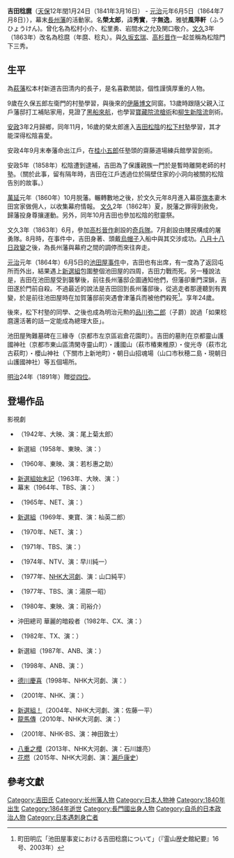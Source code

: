 {{japanese|japanese=吉田 稔麿|kana=よしだ としまろ|romaji=Yoshida Toshimaro}}

'''吉田稔麿'''（[[天保_(日本)|天保]]12年閏1月24日（1841年3月16日） - [[元治|元治]]元年6月5日（1864年7月8日）），幕末[[長州藩|長州藩]]的活動家。名'''榮太郎'''，諱'''秀實'''，字'''無逸'''，雅號'''風萍軒'''（ふうひょうけん)。曾化名為松村小介、松里勇、岩間水之允及関口敬介。[[文久|文久]]3年（1863年）改名為稔麿（年麿、稔丸）。與[[久坂玄瑞|久坂玄瑞]]、[[高杉晋作|高杉晋作]]一起並稱為松陰門下三秀。

==生平==
為[[萩藩|萩藩]]松本村新道{{tsl|ja|武家奉公人|十三組中間}}吉田清内的長子，是名喜歡閒談，個性謹慎厚重的人物。

9歲在久保五郎左衛門的村塾學習，與後來的[[伊藤博文|伊藤博文]]同窗。13歲時跟隨父親入江戶藩邸打工補貼家用，見證了[[黑船來航|黑船來航]]，也學習[[寶藏院流槍術|寶藏院流]][[日本槍術|槍術]]和[[柳生新陰流|柳生新陰流]]劍術。

[[安政|安政]]3年2月歸鄉，同年11月，16歲的榮太郎進入[[吉田松陰|吉田松陰]]的[[松下村塾|松下村塾]]學習，其才能深得松陰喜愛。

安政4年9月末奉藩命出江戶，在[[桂小五郎|桂小五郎]]任塾頭的齋藤道場練兵館學習{{tsl|ja|神道無念流}}劍術。

安政5年（1858年）松陰遭到逮補，吉田為了保護親族一門於是暫時離開老師的村塾。（關於此事，留有隔年時，吉田在江戶透過位於隔壁住家的小洞向被關的松陰告別的故事。）

[[萬延|萬延]]元年（1860年）10月脱藩。輾轉數地之後，於文久元年8月進入幕臣[[旗本|旗本]]妻木田宮家做佣人，以收集幕府情報。 [[文久|文久]]2年（1862年）夏，脱藩之罪得到赦免，歸藩投身尊攘運動。另外，同年10月吉田也參加松陰的慰靈祭。

文久3年（1863年）6月，參加[[高杉晉作|高杉晉作]]創設的[[奇兵隊|奇兵隊]]。7月創設由賤民構成的屠勇隊。8月時，在{{tsl|ja|朝陽丸}}事件中，吉田身著{{tsl|ja|直垂}}、頭戴[[烏帽子|烏帽子]]入船中與其交涉成功。[[八月十八日政變|八月十八日政變]]之後，為長州藩與幕府之間的調停而來往奔走。

[[元治|元治]]元年（1864年）6月5日的[[池田屋事件|池田屋事件]]中，吉田也有出席，有一度為了返回屯所而外出，結果遇上[[新選組|新選組]]包圍整個池田屋的四周，吉田力戰而死。另一種說法是，吉田在池田屋受到襲擊後，前往長州藩邸企圖通知他們，但藩卻重門深鎖，吉田遂於門前自殺。不過最近的說法是吉田回到長州藩邸後，從逃走者那邊聽到有異變，於是前往池田屋時在加賀藩邸前突遇會津藩兵而被他們殺死<ref>町田明広「池田屋事変における吉田稔麿について」（『霊山歴史館紀要』16号、2003年）</ref>。享年24歲。

後來，松下村塾的同學、之後也成為明治元勲的[[品川弥二郎|品川弥二郎]]（子爵）說過「如果稔麿還活著的話一定能成為總理大臣」。

池田屋殉難墓碑在三緣寺（京都市左京區岩倉花園町）。吉田的墓則在京都靈山護國神社（京都市東山區清閑寺靈山町）・護國山（萩市椿東椎原）・俊光寺（萩市北古萩町）・櫻山神社（下關市上新地町）・朝日山招魂場（山口市秋穂二島・現朝日山護國神社）等五個場所。

[[明治|明治]]24年（1891年）贈[[從四位|從四位]]。

==登場作品==
; 影視劇
*{{tsl|ja|維新の曲|維新之曲}}（1942年、大映、演：尾上菊太郎）
*新選組（1958年、東映、演：{{tsl|ja|加賀邦男}}）
*{{tsl|ja|壮烈新選組 幕末の動乱|壯烈新選組 幕末動亂}}（1960年、東映、演：若杉惠之助）
*[[新選組始末記|新選組始末記]]（1963年、大映、演：{{tsl|ja|水原浩一}}）
*幕末（1964年、TBS、演：{{tsl|ja|井川比佐志}}）
*{{tsl|ja|新選組血風録 (テレビドラマ)#1965年版|新選組血風錄}}（1965年、NET、演：{{tsl|ja|遠山金次郎}}）
*[[新選組_(電影)|新選組]]（1969年、東寶、演：杣英二郎）
*{{tsl|ja|燃えよ剣#1970年版|燃劍}}（1970年、NET、演：{{tsl|ja|楠年明}}）
*{{tsl|ja|お登勢 (小説)#TBSドラマ|登勢 (小說)#TBS電視劇|登勢}}（1971年、TBS、演：{{tsl|ja|橋本功}}）
*{{tsl|ja|鞍馬天狗 (1974年のテレビドラマ)|鞍馬天狗 (1974年電視劇)|鞍馬天狗}}（1974年、NTV、演：早川純一）
*{{tsl|ja|花神 (NHK大河ドラマ)|花神 (NHK大河劇)|花神}}（1977年、[[NHK大河劇|NHK大河劇]]、演：山口純平）
*{{tsl|ja|新選組始末記#テレビドラマ（1977年）|新選組始末記 (1977年電視劇)|新選組始末記}}（1977年、TBS、演：湯原一昭）
*{{tsl|ja|徳川一族の崩壊|德川一族的崩壞}}（1980年、東映、演：司裕介）
*沖田總司 華麗的暗殺者（1982年、CX、演：{{tsl|ja|林ゆたか|林溫}}）
*{{tsl|ja|竜馬がゆく#1982年版|龍馬來了 (1982年)|龍馬來了}}（1982年、TX、演：{{link-ja|佐藤佑介|佐藤佑介 (1959年生)}}）
*新選組（1987年、ANB、演：{{tsl|ja|押切英樹}}）
*{{tsl|ja|新選組血風録 (テレビドラマ)#1998年版|新選組血風錄}}（1998年、ANB、演：{{tsl|ja|小木茂光}}）
*[[德川慶喜_(NHK大河劇)|德川慶喜]]（1998年、NHK大河劇、演：{{tsl|ja|加納明|加納詞桂章}}）
*{{tsl|ja|お登勢 (小説)#NHKドラマ|登勢 (小說)#NHK電視劇|登勢}}（2001年、NHK、演：{{tsl|ja|平井真軌}}）
*[[新選組！|新選組！]]（2004年、NHK大河劇、演：佐藤一平）
*[[龍馬傳|龍馬傳]]（2010年、NHK大河劇、演：{{tsl|ja|松本実|松本實}}）
*{{tsl|ja|新選組血風録 (テレビドラマ)#2011年版|新選組血風錄}}（2001年、NHK-BS、演：神田敦士）
*[[八重之櫻|八重之櫻]]（2013年、NHK大河劇、演：石川雄亮）
*[[花燃|花燃]]（2015年、NHK大河劇、演：[[瀨戶康史|瀨戶康史]]）

== 參考文獻 ==
<references />

{{DEFAULTSORT:Yoshida Toshimaro}}

[[Category:吉田氏|Category:吉田氏]]
[[Category:长州藩人物|Category:长州藩人物]]
[[Category:日本人物神|Category:日本人物神]]
[[Category:1840年出生|Category:1840年出生]]
[[Category:1864年逝世|Category:1864年逝世]]
[[Category:長門國出身人物|Category:長門國出身人物]]
[[Category:自杀的日本政治人物|Category:自杀的日本政治人物]]
[[Category:日本遇刺身亡者|Category:日本遇刺身亡者]]